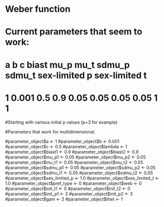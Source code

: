 # Weber function

# Current parameters that seem to work:
#   a       b                  c             biast             mu_p    mu_t    sdmu_p    sdmu_t   sex-limited p       sex-limited t
#  1         0.001             0.5            0.9             0.05    0.05    0.05        0.05        1                 1  
#Starting with various initial p values (p=3 for example)

#Parameters that work for multidimensional:

#parameter_object$a <- 1  
#parameter_object$b <- 0.001   
#parameter_object$c <- 0.5   
#parameter_object$lambda <- 1  
#parameter_object$biast1 <- 0.9 
#parameter_object$biast2 <- 0.9
#parameter_object$mu_p1 <- 0.05
#parameter_object$mu_p2 <- 0.05
#parameter_object$mu_t1 <- 0.05
#parameter_object$mu_t2 <- 0.05
#parameter_object$sdmu_p1 <- 0.05
#parameter_object$sdmu_p2 <- 0.05
#parameter_object$sdmu_t1 <- 0.05
#parameter_object$sdmu_t2 <- 0.05
#parameter_object$sex_limited_p <- 1.0
#parameter_object$sex_limited_t <- 1.0
#parameter_object$pref_type <- 0
#parameter_object$web <- 0
#parameter_object$init_t1 <- 0
#parameter_object$init_t2 <- 0
#parameter_object$init_p1 <- 3
#parameter_object$init_p2 <- 3
#parameter_object$gam <- 2
#parameter_object$thet <- 1
